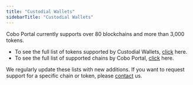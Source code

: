 ```yaml
---
title: "Custodial Wallets"
sidebarTitle: "Custodial Wallets"
---
```


Cobo Portal currently supports over 80 blockchains and more than 3,000 tokens.

- To see the full list of tokens supported by Custodial Wallets, [click](https://www.cobo.com/tokens) here.
- To see the full list of supported chains by Cobo Portal, [click](https://www.cobo.com/chains) here.

We regularly update these lists with new additions. If you want to request support for a specific chain or token, please [contact](https://www.cobo.com/contact) us.